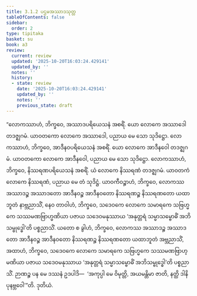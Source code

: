 ```yaml
---
title: 3.1.2 ပဌမအဿာဒသုတ္တ
tableOfContents: false
sidebar:
  order: 2
type: tipitaka
basket: su
book: a3
review:
  current: review
  updated: '2025-10-20T16:03:24.429141'
  updated_by: ''
  notes: ''
  history:
  - state: review
    date: '2025-10-20T16:03:24.429141'
    updated_by: ''
    notes: ''
    previous_state: draft
---
```



<DynamicBreadcrumb />


<ReviewStatus review={frontmatter.review} showDetails={true} />

<HypothesisAnnotation frontmatter={frontmatter} />

<Division number="105" book="a3" e="ch" v="15" p="261">

<Paragraph number="874" book="a3">
“လောကဿာဟံ, ဘိက္ခဝေ, အဿာဒပရိယေသနံ အစရိံ. ယော လောကေ အဿာဒေါ တဒဇ္ဈဂမံ. ယာဝတကော လောကေ အဿာဒေါ, ပညာယ မေ သော သုဒိဋ္ဌော. လောကဿာဟံ, ဘိက္ခဝေ, အာဒီနဝပရိယေသနံ အစရိံ. ယော လောကေ အာဒီနဝေါ တဒဇ္ဈဂမံ. ယာဝတကော လောကေ အာဒီနဝေါ, ပညာယ မေ သော သုဒိဋ္ဌော. လောကဿာဟံ, ဘိက္ခဝေ, နိဿရဏပရိယေသနံ အစရိံ. ယံ လောကေ နိဿရဏံ တဒဇ္ဈဂမံ. ယာဝတကံ လောကေ နိဿရဏံ, ပညာယ မေ တံ သုဒိဋ္ဌံ. ယာဝကီဝဉ္စာဟံ, ဘိက္ခဝေ, လောကဿ အဿာဒဉ္စ အဿာဒတော အာဒီနဝဉ္စ အာဒီနဝတော နိဿရဏဉ္စ နိဿရဏတော ယထာဘူတံ နာဗ္ဘညာသိံ, နေဝ တာဝါဟံ, ဘိက္ခဝေ, သဒေဝကေ လောကေ သမာရကေ သဗြဟ္မကေ သဿမဏဗြာဟ္မဏိယာ ပဇာယ သဒေဝမနုဿာယ ‘အနုတ္တရံ သမ္မာသမ္ဗောဓိံ အဘိသမ္ဗုဒ္ဓေါ’တိ ပစ္စညာသိံ. ယတော စ ခွါဟံ, ဘိက္ခဝေ, လောကဿ အဿာဒဉ္စ အဿာဒတော အာဒီနဝဉ္စ အာဒီနဝတော နိဿရဏဉ္စ နိဿရဏတော ယထာဘူတံ အဗ္ဘညာသိံ, အထာဟံ, ဘိက္ခဝေ, သဒေဝကေ လောကေ သမာရကေ သဗြဟ္မကေ သဿမဏဗြာဟ္မဏိယာ ပဇာယ သဒေဝမနုဿာယ ‘အနုတ္တရံ သမ္မာသမ္ဗောဓိံ အဘိသမ္ဗုဒ္ဓေါ’တိ ပစ္စညာသိံ. ဉာဏဉ္စ ပန မေ ဒဿနံ ဥဒပါဒိ—  ‘အကုပ္ပါ မေ ဝိမုတ္တိ, အယမန္တိမာ ဇာတိ, နတ္ထိ ဒါနိ ပုနဗ္ဘဝေါ’”တိ.

</Paragraph>
</Division>

<Paragraph number="875" type="center" book="a3">
ဒုတိယံ.
</Paragraph>